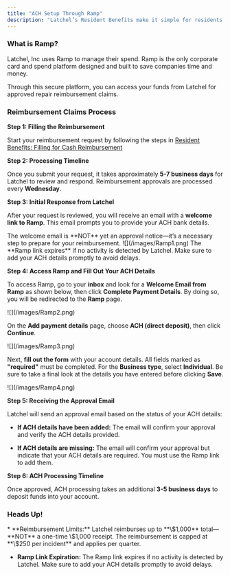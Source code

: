 ```yaml
---
title: "ACH Setup Through Ramp"
description: "Latchel’s Resident Benefits make it simple for residents to claim cash reimbursements for approved repair expenses. Once a reimbursement request is approved, residents are sent a secure link to Ramp, where they can quickly access their funds. It’s a hassle-free way to cover repair costs."
---
```


### What is Ramp?

Latchel, Inc uses Ramp to manage their spend. Ramp is the only corporate card and spend platform designed and built to save companies time and money.

Through this secure platform, you can access your funds from Latchel for approved repair reimbursement claims.

### Reimbursement Claims Process

**Step 1: Filling the Reimbursement**

Start your reimbursement request by following the steps in [Resident Benefits: Filling for Cash Reimbursement](https://help.latchel.com/s/topic/0TO5e000000h9wrGAA/How-can-Residents-Submit-Benefits-Through-Latchel)

**Step 2: Processing Timeline**

Once you submit your request, it takes approximately **5-7 business days** for Latchel to review and respond. Reimbursement approvals are processed every **Wednesday**.

**Step 3: Initial Response from Latchel**

After your request is reviewed, you will receive an email with a **welcome link to Ramp**. This email prompts you to provide your ACH bank details.&#x20;

<Check>
  The welcome email is **NOT** yet an approval notice—it’s a necessary step to prepare for your reimbursement.
</Check>

<Frame as="div">
  ![](/images/Ramp1.png)
</Frame>

<Warning>
  The **Ramp link expires** if no activity is detected by Latchel. Make sure to add your ACH details promptly to avoid delays.
</Warning>

**Step 4: Access Ramp and Fill Out Your ACH Details**

To access Ramp, go to your **inbox** and look for a **Welcome Email from Ramp** as shown below, then click **Complete Payment Details**. By doing so, you will be redirected to the **Ramp** page.

<Frame as="div">
  ![](/images/Ramp2.png)
</Frame>

On the **Add payment details** page, choose **ACH (direct deposit)**, then click **Continue**.

<Frame as="div">
  ![](/images/Ramp3.png)
</Frame>

Next, **fill out the form** with your account details. All fields marked as **"required"** must be completed. For the **Business type**, select **Individual**. Be sure to take a final look at the details you have entered before clicking **Save**.

<Frame as="div">
  ![](/images/Ramp4.png)
</Frame>

**Step 5: Receiving the Approval Email**

Latchel will send an approval email based on the status of your ACH details:

* **If ACH details have been added:** The email will confirm your approval and verify the ACH details provided.

* **If ACH details are missing:** The email will confirm your approval but indicate that your ACH details are required. You must use the Ramp link to add them.

**Step 6: ACH Processing Timeline**

Once approved, ACH processing takes an additional **3-5 business days** to deposit funds into your account.

### Heads Up!

<Note>
  * **Reimbursement Limits:** Latchel reimburses up to **\$1,000** total—**NOT** a one-time \$1,000 receipt. The reimbursement is capped at **\$250 per incident** and applies per quarter.

  * **Ramp Link Expiration:** The Ramp link expires if no activity is detected by Latchel. Make sure to add your ACH details promptly to avoid delays.
</Note>